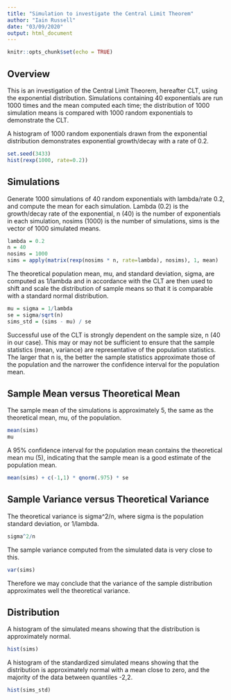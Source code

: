 ```yaml
---
title: "Simulation to investigate the Central Limit Theorem"
author: "Iain Russell"
date: "03/09/2020"
output: html_document
---
```


```r
knitr::opts_chunk$set(echo = TRUE)
```

## Overview

This is an investigation of the Central Limit Theorem, hereafter CLT, using the exponential distribution. Simulations containing 40 exponentials are run 1000 times and the mean computed each time; the distribution of 1000 simulation means is compared with 1000 random exponentials to demonstrate the CLT.

A histogram of 1000 random exponentials drawn from the exponential distribution demonstrates exponential growth/decay with a rate of 0.2.  

```r
set.seed(3433)
hist(rexp(1000, rate=0.2))
```

## Simulations

Generate 1000 simulations of 40 random exponentials with lambda/rate 0.2, and compute the mean for each simulation.
Lambda (0.2) is the growth/decay rate of the exponential, n (40) is the number of exponentials in each simulation, nosims (1000) is the number of simulations, sims is the vector of 1000 simulated means.  

```r
lambda = 0.2
n = 40
nosims = 1000
sims = apply(matrix(rexp(nosims * n, rate=lambda), nosims), 1, mean)
```

The theoretical population mean, mu, and standard deviation, sigma, are computed as 1/lambda and in accordance with the CLT are then used to shift and scale the distribution of sample means so that it is comparable with a standard normal distribution.

```r
mu = sigma = 1/lambda
se = sigma/sqrt(n)
sims_std = (sims - mu) / se
```

Successful use of the CLT is strongly dependent on the sample size, n (40 in our case). This may or may not be sufficient to ensure that the sample statistics (mean, variance) are representative of the population statistics. The larger that n is, the better the sample statistics approximate those of the population and the narrower the confidence interval for the population mean.

## Sample Mean versus Theoretical Mean

The sample mean of the simulations is approximately 5, the same as the theoretical mean, mu, of the population.

```r
mean(sims)
mu
```

A 95% confidence interval for the population mean contains the theoretical mean mu (5), indicating that the sample mean is a good estimate of the population mean.

```r
mean(sims) + c(-1,1) * qnorm(.975) * se
```

## Sample Variance versus Theoretical Variance

The theoretical variance is sigma^2/n, where sigma is the population standard deviation, or 1/lambda.

```r
sigma^2/n
```

The sample variance computed from the simulated data is very close to this.

```r
var(sims)
```

Therefore we may conclude that the variance of the sample distribution approximates well the theoretical variance.

## Distribution

A histogram of the simulated means showing that the distribution is approximately normal.

```r
hist(sims)
```
  
A histogram of the standardized simulated means showing that the distribution is approximately normal with a mean close to zero, and the majority of the data between quantiles -2,2.

```r
hist(sims_std)
```
